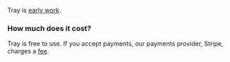 Tray is [early work](http://paulgraham.com/early.html).

### How much does it cost?

Tray is free to use. If you accept payments, our payments provider, Stripe, charges a [fee](https://stripe.com/pricing#pricing-details).
